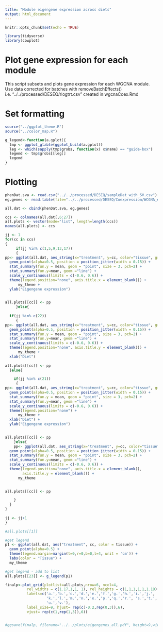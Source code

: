 ```yaml
---
title: "Module eigengene expression across diets"
output: html_document
---
```


```r
knitr::opts_chunk$set(echo = TRUE)

library(tidyverse)
library(cowplot)

```

# Plot gene expression for each module
This script subsets and plots gene expression for each WGCNA module. Use data corrected for batches with removeBatchEffects() i.e. "../../processed/DESEQ/rlogtrt.csv" created in wgcnaCoex.Rmd



# Set formatting

```r
source("../ggplot_theme.R")
source("../color_map.R")

g_legend<-function(a.gplot){
  tmp <- ggplot_gtable(ggplot_build(a.gplot))
  leg <- which(sapply(tmp$grobs, function(x) x$name) == "guide-box")
  legend <- tmp$grobs[[leg]]
  legend
}
```

# Plotting

```r

phenDat.sva <- read.csv("../../processed/DESEQ/sampleDat_with_SV.csv")
eg.genes <- read.table(file="../../processed/DESEQ/Coexpression/WCGNA_eigengenes.txt", sep="\t", header=TRUE, stringsAsFactors = FALSE) 

all.dat <- cbind(phenDat.sva, eg.genes)

ccs <- colnames(all.dat[,6:27])
all.plots <- vector(mode="list", length=length(ccs))
names(all.plots) <- ccs

jj <- 1
for(cc in ccs)
{
     if(jj %in% c(1,5,9,13,17))
     {
pp<- ggplot(all.dat, aes_string(x="treatment", y=cc, color="tissue", group="tissue")) +
  geom_point(alpha=0.5, position = position_jitter(width = 0.15)) +
  stat_summary(fun.y = mean, geom = "point", size = 3, pch=2) +
  stat_summary(fun.y=mean, geom ="line") + 
  scale_y_continuous(limits = c(-0.6, 0.6)) +
  theme(legend.position="none", axis.title.x = element_blank()) +
      my_theme +
  ylab("Eigengene expression")

  
all.plots[[cc]] <- pp
     }else{
  
  if(jj %in% c(22))
     {
pp<- ggplot(all.dat, aes_string(x="treatment", y=cc, color="tissue", group="tissue")) +
  geom_point(alpha=0.5, position = position_jitter(width = 0.15)) +
  stat_summary(fun.y = mean, geom = "point", size = 3, pch=2) +
  stat_summary(fun.y=mean, geom ="line") +
  scale_y_continuous(limits = c(-0.6, 0.6)) +
  theme(legend.position="none", axis.title.y = element_blank()) +
      my_theme +
  xlab("Diet")
 
all.plots[[cc]] <- pp
  }else{

    if(jj %in% c(21))
     {
pp<- ggplot(all.dat, aes_string(x="treatment", y=cc, color="tissue", group="tissue")) +
  geom_point(alpha=0.5, position = position_jitter(width = 0.15)) +
  stat_summary(fun.y = mean, geom = "point", size = 3, pch=2) +
  stat_summary(fun.y=mean, geom ="line") +
  scale_y_continuous(limits = c(-0.6, 0.6)) +
  theme(legend.position="none") +
      my_theme +
  xlab("Diet") +
  ylab("Eigengene expression")

  
all.plots[[cc]] <- pp
    }else{
    pp<- ggplot(all.dat, aes_string(x="treatment", y=cc, color="tissue", group="tissue")) +
  geom_point(alpha=0.5, position = position_jitter(width = 0.15)) +
  stat_summary(fun.y = mean, geom = "point", size = 3, pch=2) +
  stat_summary(fun.y=mean, geom ="line") +
  scale_y_continuous(limits = c(-0.6, 0.6)) +
  theme(legend.position="none", axis.title.x = element_blank(), 
        axis.title.y = element_blank()) +
      my_theme 
  

all.plots[[cc]] <- pp

    }
  }
}
  
jj <- jj+1
}

#all.plots[[1]]

#get legend
p1 <- ggplot(all.dat, aes("treatment", cc, color = tissue)) +
  geom_point(alpha=0.5) +
  theme(legend.margin=margin(t=0,r=0,b=0,l=4, unit = 'cm')) +
  labs(color = "Tissue") +
  my_theme

#get legend - add to list
all.plots[[23]] <- g_legend(p1)

finalp<-plot_grid(plotlist=all.plots,nrow=6, ncol=4,
          rel_widths = c(1.17,1,1, 1), rel_heights = c(1,1,1,1,1,1.18), 
          labels=c('a.','b.','c.','d.','e.','f.','g.','h.','i.','j.',
                   'k.','l.','m.','n.','o.','p.','q.','r.', 's.','t.',
                   'u.','v.'), 
          label_size=9, hjust= rep(c(-0.2,rep(0,3)),6),
          vjust= rep(c(1,rep(1,3)),6))


#ggsave(finalp, filename="../../plots/eigengenes_all.pdf", height=9,width=6.5)
```

